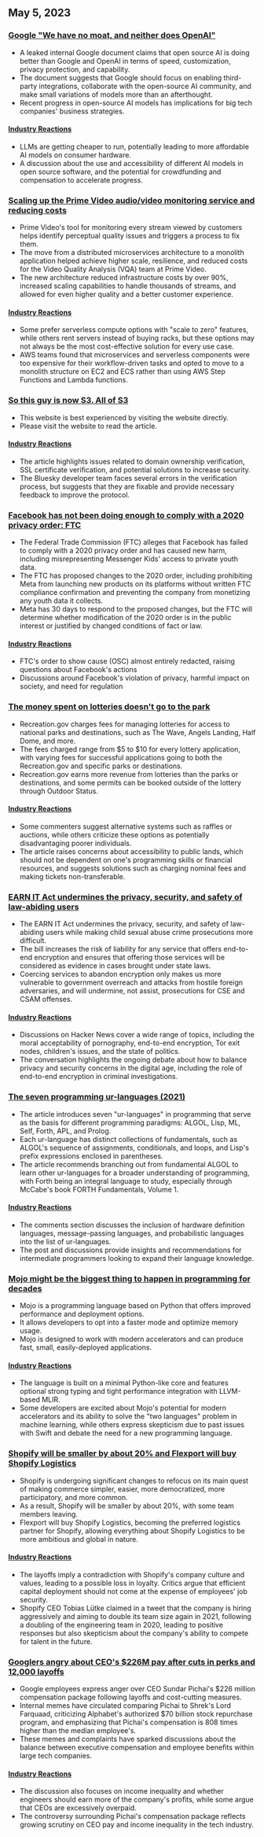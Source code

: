 

<CallToAction />

<Steps>

## May 5, 2023

### [Google "We have no moat, and neither does OpenAI"](https://www.semianalysis.com/p/google-we-have-no-moat-and-neither)

- A leaked internal Google document claims that open source AI is doing better than Google and OpenAI in terms of speed, customization, privacy protection, and capability.
- The document suggests that Google should focus on enabling third-party integrations, collaborate with the open-source AI community, and make small variations of models more than an afterthought.
- Recent progress in open-source AI models has implications for big tech companies' business strategies.

#### [Industry Reactions](http://news.ycombinator.com/item?id=35813322)

- LLMs are getting cheaper to run, potentially leading to more affordable AI models on consumer hardware.
- A discussion about the use and accessibility of different AI models in open source software, and the potential for crowdfunding and compensation to accelerate progress.

### [Scaling up the Prime Video audio/video monitoring service and reducing costs](https://www.primevideotech.com/video-streaming/scaling-up-the-prime-video-audio-video-monitoring-service-and-reducing-costs-by-90)

- Prime Video's tool for monitoring every stream viewed by customers helps identify perceptual quality issues and triggers a process to fix them.
- The move from a distributed microservices architecture to a monolith application helped achieve higher scale, resilience, and reduced costs for the Video Quality Analysis (VQA) team at Prime Video.
- The new architecture reduced infrastructure costs by over 90%, increased scaling capabilities to handle thousands of streams, and allowed for even higher quality and a better customer experience.

#### [Industry Reactions](http://news.ycombinator.com/item?id=35811741)

- Some prefer serverless compute options with "scale to zero" features, while others rent servers instead of buying racks, but these options may not always be the most cost-effective solution for every use case.
- AWS teams found that microservices and serverless components were too expensive for their workflow-driven tasks and opted to move to a monolith structure on EC2 and ECS rather than using AWS Step Functions and Lambda functions.

### [So this guy is now S3. All of S3](https://chaos.social/@jonty/110307532009155432)

- This website is best experienced by visiting the website directly.
- Please visit the website to read the article.

#### [Industry Reactions](http://news.ycombinator.com/item?id=35820368)

- The article highlights issues related to domain ownership verification, SSL certificate verification, and potential solutions to increase security.
- The Bluesky developer team faces several errors in the verification process, but suggests that they are fixable and provide necessary feedback to improve the protocol.

### [Facebook has not been doing enough to comply with a 2020 privacy order: FTC](https://arstechnica.com/tech-policy/2023/05/ftc-says-facebook-violated-privacy-order-proposes-ban-on-monetizing-youth-data/)

- The Federal Trade Commission (FTC) alleges that Facebook has failed to comply with a 2020 privacy order and has caused new harm, including misrepresenting Messenger Kids' access to private youth data.
- The FTC has proposed changes to the 2020 order, including prohibiting Meta from launching new products on its platforms without written FTC compliance confirmation and preventing the company from monetizing any youth data it collects.
- Meta has 30 days to respond to the proposed changes, but the FTC will determine whether modification of the 2020 order is in the public interest or justified by changed conditions of fact or law.

#### [Industry Reactions](http://news.ycombinator.com/item?id=35814081)

- FTC's order to show cause (OSC) almost entirely redacted, raising questions about Facebook's actions
- Discussions around Facebook's violation of privacy, harmful impact on society, and need for regulation

### [The money spent on lotteries doesn't go to the park](https://outdoorstatus.com/articles/recreation-gov-lottery-fees/)

- Recreation.gov charges fees for managing lotteries for access to national parks and destinations, such as The Wave, Angels Landing, Half Dome, and more.
- The fees charged range from $5 to $10 for every lottery application, with varying fees for successful applications going to both the Recreation.gov and specific parks or destinations.
- Recreation.gov earns more revenue from lotteries than the parks or destinations, and some permits can be booked outside of the lottery through Outdoor Status.

#### [Industry Reactions](http://news.ycombinator.com/item?id=35809570)

- Some commenters suggest alternative systems such as raffles or auctions, while others criticize these options as potentially disadvantaging poorer individuals.
- The article raises concerns about accessibility to public lands, which should not be dependent on one's programming skills or financial resources, and suggests solutions such as charging nominal fees and making tickets non-transferable.

### [EARN IT Act undermines the privacy, security, and safety of law-abiding users](https://techfreedom.org/earn-it-act-remains-a-threat-to-liberty-security-safety-of-children/)

- The EARN IT Act undermines the privacy, security, and safety of law-abiding users while making child sexual abuse crime prosecutions more difficult.
- The bill increases the risk of liability for any service that offers end-to-end encryption and ensures that offering those services will be considered as evidence in cases brought under state laws.
- Coercing services to abandon encryption only makes us more vulnerable to government overreach and attacks from hostile foreign adversaries, and will undermine, not assist, prosecutions for CSE and CSAM offenses.

#### [Industry Reactions](http://news.ycombinator.com/item?id=35814113)

- Discussions on Hacker News cover a wide range of topics, including the moral acceptability of pornography, end-to-end encryption, Tor exit nodes, children's issues, and the state of politics.
- The conversation highlights the ongoing debate about how to balance privacy and security concerns in the digital age, including the role of end-to-end encryption in criminal investigations.

### [The seven programming ur-languages (2021)](https://madhadron.com/programming/seven_ur_languages.html)

- The article introduces seven "ur-languages" in programming that serve as the basis for different programming paradigms: ALGOL, Lisp, ML, Self, Forth, APL, and Prolog.
- Each ur-language has distinct collections of fundamentals, such as ALGOL's sequence of assignments, conditionals, and loops, and Lisp's prefix expressions enclosed in parentheses.
- The article recommends branching out from fundamental ALGOL to learn other ur-languages for a broader understanding of programming, with Forth being an integral language to study, especially through McCabe's book FORTH Fundamentals, Volume 1.

#### [Industry Reactions](http://news.ycombinator.com/item?id=35813496)

- The comments section discusses the inclusion of hardware definition languages, message-passing languages, and probabilistic languages into the list of ur-languages.
- The post and discussions provide insights and recommendations for intermediate programmers looking to expand their language knowledge.

### [Mojo might be the biggest thing to happen in programming for decades](https://www.fast.ai/posts/2023-05-03-mojo-launch.html)

- Mojo is a programming language based on Python that offers improved performance and deployment options.
- It allows developers to opt into a faster mode and optimize memory usage.
- Mojo is designed to work with modern accelerators and can produce fast, small, easily-deployed applications.

#### [Industry Reactions](http://news.ycombinator.com/item?id=35809658)

- The language is built on a minimal Python-like core and features optional strong typing and tight performance integration with LLVM-based MLIR.
- Some developers are excited about Mojo's potential for modern accelerators and its ability to solve the "two languages" problem in machine learning, while others express skepticism due to past issues with Swift and debate the need for a new programming language.

### [Shopify will be smaller by about 20% and Flexport will buy Shopify Logistics](https://news.shopify.com/important-team-and-business-changes)

- Shopify is undergoing significant changes to refocus on its main quest of making commerce simpler, easier, more democratized, more participatory, and more common.
- As a result, Shopify will be smaller by about 20%, with some team members leaving.
- Flexport will buy Shopify Logistics, becoming the preferred logistics partner for Shopify, allowing everything about Shopify Logistics to be more ambitious and global in nature.

#### [Industry Reactions](http://news.ycombinator.com/item?id=35813763)

- The layoffs imply a contradiction with Shopify's company culture and values, leading to a possible loss in loyalty. Critics argue that efficient capital deployment should not come at the expense of employees' job security.
- Shopify CEO Tobias Lütke claimed in a tweet that the company is hiring aggressively and aiming to double its team size again in 2021, following a doubling of the engineering team in 2020, leading to positive responses but also skepticism about the company's ability to compete for talent in the future.

### [Googlers angry about CEO's $226M pay after cuts in perks and 12,000 layoffs](https://arstechnica.com/tech-policy/2023/05/googlers-angry-about-ceos-226m-pay-after-cuts-in-perks-and-12000-layoffs/)

- Google employees express anger over CEO Sundar Pichai's $226 million compensation package following layoffs and cost-cutting measures.
- Internal memes have circulated comparing Pichai to Shrek's Lord Farquaad, criticizing Alphabet's authorized $70 billion stock repurchase program, and emphasizing that Pichai's compensation is 808 times higher than the median employee's.
- These memes and complaints have sparked discussions about the balance between executive compensation and employee benefits within large tech companies.

#### [Industry Reactions](http://news.ycombinator.com/item?id=35821927)

- The discussion also focuses on income inequality and whether engineers should earn more of the company's profits, while some argue that CEOs are excessively overpaid.
- The controversy surrounding Pichai's compensation package reflects growing scrutiny on CEO pay and income inequality in the tech industry.

</Steps>
